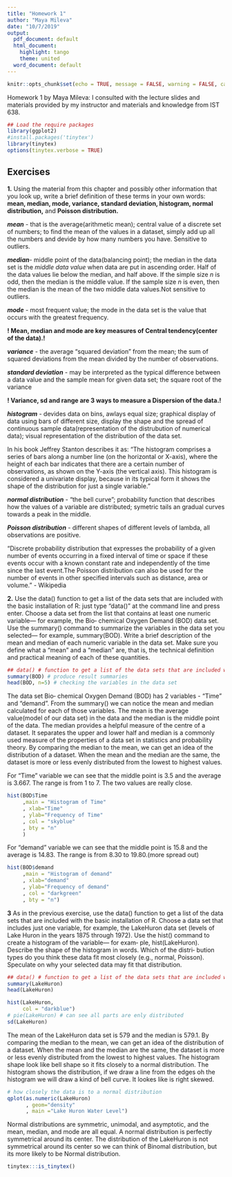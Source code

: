 ---
title: "Homework 1"
author: "Maya Mileva"
date: "10/7/2019"
output:
  pdf_document: default
  html_document:
    highlight: tango
    theme: united
  word_document: default
---

```{r setup, include=FALSE}
knitr::opts_chunk$set(echo = TRUE, message = FALSE, warning = FALSE, cache = FALSE)
```

Homework 1 by Maya Mileva: I consulted with the lecture slides and materials provided by my instructor and materials and knowledge from IST 638.

```{r include=FALSE, echo=FALSE}
## Load the require packages
library(ggplot2)
#install.packages('tinytex')
library(tinytex)
options(tinytex.verbose = TRUE)
```

## __Exercises__

  __1.__ Using the material from this chapter and possibly other information that you look up, write a brief definition of these terms in your own words: __mean, median, mode, variance, standard deviation, histogram, normal distribution,__ and __Poisson distribution.__

__*mean*__  - that is the average(arithmetic mean); central value of a discrete set of numbers; to find the mean of the values in a dataset, simply add up all the numbers and devide by how many numbers you have. Sensitive to outliers.

__*median*__- middle point of the data(balancing point); the median in the data set is the _middle data value_ when data are put in ascending order. Half of the data values lie below the median, and half above. If the simple size _n_ is odd, then the median is the middle value. If the sample size _n_ is even, then the median is the mean of the two middle data values.Not sensitive to outliers.

__*mode*__ - most frequent value; the mode in the data set is the value that occurs with the greatest frequency.

__! Mean, median and mode are key measures of Central tendency(center of the data).!__

__*variance*__ - the average “squared deviation” from the mean; the sum of squared deviations from the mean divided by the number of observations.

__*standard deviation*__ - may be interpreted as the typical difference between a data value  and the sample mean for given data set; the square root of the variance 

__! Variance, sd and range are 3 ways to measure a Dispersion of the data.!__

__*histogram*__ - devides data on bins, awlays equal size; graphical display of data using bars of different size, display the shape and the spread of continuous sample data(representation of the distrubution of numerical data); visual representation of the distribution of the data set.

In his book Jeffrey Stanton describes it as: "The histogram comprises a series of bars along a number line (on the horizontal or X-axis), where the height of each bar indicates that there are a certain number of observations, as shown on the Y-axis (the vertical axis). This histogram is considered a univariate display, because in its typical form it shows the shape of the distribution for just a single variable."

__*normal distribution*__ -  “the bell curve”; probability function that describes how the values of a variable are distributed; symetric tails an gradual curves towards a peak in the middle.

__*Poisson distribution*__ - different shapes of different levels of lambda, all observations are positive.

"Discrete probability distribution that expresses the probability of a given number of events occurring in a fixed interval of time or space if these events occur with a known constant rate and independently of the time since the last event.The Poisson distribution can also be used for the number of events in other specified intervals such as distance, area or volume." - Wikipedia

  __2.__  Use the data() function to get a list of the data sets that are included with the basic installation of R: just type “data()” at the command line and press enter. Choose a data set from the list that contains at least one numeric variable— for example, the Bio‑ chemical Oxygen Demand (BOD) data set. Use the summary() command to summarize the variables in the data set you selected— for example, summary(BOD). Write a brief description of the mean and median of each numeric variable in the data set. Make sure you define what a “mean” and a “median” are, that is, the technical definition and practical meaning of each of these quantities. 
 
```{r}
## data() # function to get a list of the data sets that are included with the basic installation of R
summary(BOD) # produce result summaries
head(BOD, n=5) # checking the variables in the data set

```
 The data set Bio‑ chemical Oxygen Demand (BOD) has 2 variables - "Time" and "demand".
 From the summary() we can notice the mean and median calculated for each of those variables. The mean is the average value(model of our data set) in the data and the median is the middle point of the data. The median provides a helpful measure of the centre of a dataset. It separates the upper and lower half and median is a commonly used measure of the properties of a data set in statistics and probability theory. By comparing the median to the mean, we can get an idea of the distribution of a dataset. When the mean and the median are the same, the dataset is more or less evenly distributed from the lowest to highest values.
 
 For "Time" variable we can see that the middle point is 3.5 and the average is 3.667. The range is from 1 to 7. The two values are really close.
```{r}
hist(BOD$Time
     ,main = "Histogram of Time"
     , xlab="Time"
     , ylab="Frequency of Time"
     , col = "skyblue"
     , bty = "n"
     )
```
 
 
 
 
 For "demand" variable we can see that the middle point is 15.8 and the average is 14.83. The range is from 8.30 to 19.80.(more spread out)
```{r}
hist(BOD$demand
     ,main = "Histogram of demand"
     , xlab="demand"
     , ylab="Frequency of demand"
     , col = "darkgreen"
     , bty = "n")
```
 
 __3__  As in the previous exercise, use the data() function to get a list of the data sets that are included with the basic installation of R. Choose a data set that includes just one variable, for example, the LakeHuron data set (levels of Lake Huron in the years 1875 through 1972). Use the hist() command to create a histogram of the variable— for exam‑ ple, hist(LakeHuron). Describe the shape of the histogram in words. Which of the distri‑ bution types do you think these data fit most closely (e.g., normal, Poisson). Speculate on why your selected data may fit that distribution.
 
```{r}
## data() # function to get a list of the data sets that are included with the basic installation of R
summary(LakeHuron)
head(LakeHuron)
```

```{r}

hist(LakeHuron,
     col = "darkblue")
# pie(LakeHuron) # can see all parts are enly distributed
sd(LakeHuron)


```
 
The mean of the LakeHuron data set is 579 and the median is 579.1. By comparing the median to the mean, we can get an idea of the distribution of a dataset. When the mean and the median are the same, the dataset is more or less evenly distributed from the lowest to highest values.
 The histogram shape look like bell shape so it fits closely to a normal distribution.
 The histogram shows the distribution, if we draw a line from the edges oh the histogram we will draw a kind of bell curve. It lookes like is right skewed.
```{r}
# how closely the data is to a normal distribution
qplot(as.numeric(LakeHuron)
      , geom="density"
      , main ="Lake Huron Water Level")
```
 

 Normal distributions are symmetric, unimodal, and asymptotic, and the mean, median, and mode are all equal. A normal distribution is perfectly symmetrical around its center. The distribution of the LakeHuron is not symmetrical around its center so we can think of Binomal distribution, but its more likely to be Normal distribution.
 
```{r, include=FALSE}
tinytex:::is_tinytex() 
```
 
 